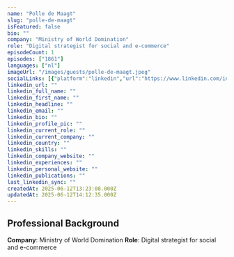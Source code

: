 ```yaml
---
name: "Polle de Maagt"
slug: "polle-de-maagt"
isFeatured: false
bio: ""
company: "Ministry of World Domination"
role: "Digital strategist for social and e-commerce"
episodeCount: 1
episodes: ["1861"]
languages: ["nl"]
imageUrl: "/images/guests/polle-de-maagt.jpeg"
socialLinks: [{"platform":"linkedin","url":"https://www.linkedin.com/in/polle/"}]
linkedin_url: ""
linkedin_full_name: ""
linkedin_first_name: ""
linkedin_headline: ""
linkedin_email: ""
linkedin_bio: ""
linkedin_profile_pic: ""
linkedin_current_role: ""
linkedin_current_company: ""
linkedin_country: ""
linkedin_skills: ""
linkedin_company_website: ""
linkedin_experiences: ""
linkedin_personal_website: ""
linkedin_publications: ""
last_linkedin_sync: ""
createdAt: 2025-06-12T13:23:08.000Z
updatedAt: 2025-06-12T14:12:35.000Z
---
```


## Professional Background

**Company**: Ministry of World Domination
**Role**: Digital strategist for social and e-commerce
